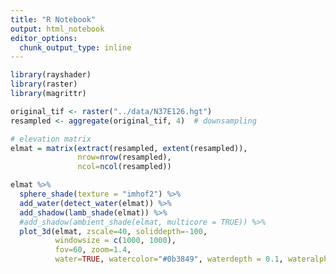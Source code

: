 ```yaml
---
title: "R Notebook"
output: html_notebook
editor_options: 
  chunk_output_type: inline
---
```



```r
library(rayshader)
library(raster)
library(magrittr)
```


```r
original_tif <- raster("../data/N37E126.hgt")
resampled <- aggregate(original_tif, 4)  # downsampling

# elevation matrix
elmat = matrix(extract(resampled, extent(resampled)),
               nrow=nrow(resampled),
               ncol=ncol(resampled))

elmat %>%
  sphere_shade(texture = "imhof2") %>%
  add_water(detect_water(elmat)) %>%
  add_shadow(lamb_shade(elmat)) %>%
  #add_shadow(ambient_shade(elmat, multicore = TRUE)) %>%
  plot_3d(elmat, zscale=40, soliddepth=-100, 
          windowsize = c(1000, 1000), 
          fov=60, zoom=1.4, 
          water=TRUE, watercolor="#0b3849", waterdepth = 0.1, wateralpha=0.7)
```


